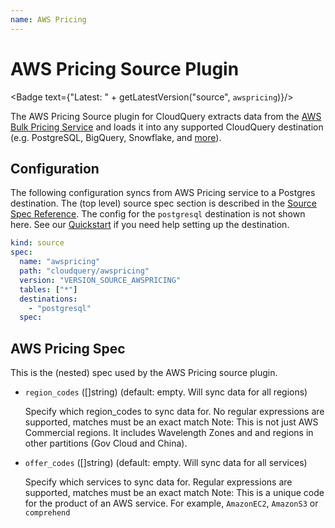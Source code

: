```yaml
---
name: AWS Pricing
---
```

# AWS Pricing Source Plugin


<Badge text={"Latest: " + getLatestVersion("source", `awspricing`)}/>

The AWS Pricing Source plugin for CloudQuery extracts data from the [AWS Bulk Pricing Service](https://docs.aws.amazon.com/awsaccountbilling/latest/aboutv2/using-ppslong.html) and loads it into any supported CloudQuery destination (e.g. PostgreSQL, BigQuery, Snowflake, and [more](/docs/plugins/destinations/overview)).

## Configuration

The following configuration syncs from AWS Pricing service to a Postgres destination. The (top level) source spec section is described in the [Source Spec Reference](https://www.cloudquery.io/docs/reference/source-spec). The config for the `postgresql` destination is not shown here. See our [Quickstart](/docs/quickstart) if you need help setting up the destination.

```yaml copy
kind: source
spec:
  name: "awspricing"
  path: "cloudquery/awspricing"
  version: "VERSION_SOURCE_AWSPRICING"
  tables: ["*"]
  destinations: 
    - "postgresql"
  spec:
```


## AWS Pricing Spec

This is the (nested) spec used by the AWS Pricing source plugin.
- `region_codes` ([]string) (default: empty. Will sync data for all regions)

  Specify which region_codes to sync data for. No regular expressions are supported, matches must be an exact match
  Note: This is not just AWS Commercial regions. It includes Wavelength Zones and and regions in other partitions (Gov Cloud and China). 

- `offer_codes` ([]string) (default: empty. Will sync data for all services)

  Specify which services to sync data for. Regular expressions are supported, matches must be an exact match
  Note: This is a unique code for the product of an AWS service. For example, `AmazonEC2`, `AmazonS3` or `comprehend`  
